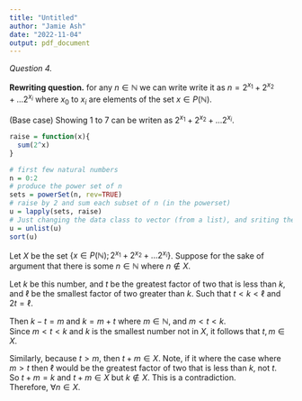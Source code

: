 ```yaml
---
title: "Untitled"
author: "Jamie Ash"
date: "2022-11-04"
output: pdf_document
---
```


*Question 4.* 

**Rewriting question.** 
for any $n \in \mathbb{N}$ we can write write it as $n = 2^{x_1}+2^{x_2}+...2^{x_i}$ 
where $x_0$ to $x_{i}$ are elements of the set $x \in P(\mathbb{N})$. 

(Base case) Showing 1 to 7 can be writen as $2^{x_1}+2^{x_2}+...2^{x_i}$. 
```r
raise = function(x){
  sum(2^x) 
}

# first few natural numbers
n = 0:2
# produce the power set of n
sets = powerSet(n, rev=TRUE)
# raise by 2 and sum each subset of n (in the powerset)
u = lapply(sets, raise)
# Just changing the data class to vector (from a list), and sriting them 
u = unlist(u)
sort(u)
```

Let $X$ be the set $\{x \in P(\mathbb{N});2^{x_1}+2^{x_2}+...2^{x_i} \}$. 
Suppose for the sake of argument that there is some $n \in \mathbb{N}$ where
$n \notin X$.  

Let $k$ be this number, and $t$ be the greatest factor of two that is less 
than $k$, and $\ell$ be the smallest factor of two greater than $k$. Such that
$t < k < \ell$ and $2t = \ell$.   

Then $k - t = m$ and $k = m + t$ where $m \in \mathbb{N}$, and $m < t < k$.  
Since $m < t < k$ and $k$ is the smallest number not in $X$, it follows that 
$t,m \in X$.  

Similarly, because $t > m$, then $t + m \in X$. 
Note, if it where the case where $m > t$ then $\ell$ would be the greatest 
factor of two that is less than $k$, not $t$.    
So $t + m = k$ and $t + m \in X$ but $k \notin X$. This is a contradiction.   
Therefore, $\forall n \in X$.   


